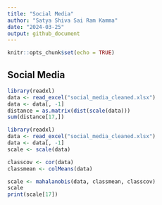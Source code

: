 ```yaml
---
title: "Social Media"
author: "Satya Shiva Sai Ram Kamma"
date: "2024-03-25"
output: github_document
---
```


```r
knitr::opts_chunk$set(echo = TRUE)
```

## Social Media

```r

library(readxl)
data <- read_excel("social_media_cleaned.xlsx")
data <- data[, -1]
distance = as.matrix(dist(scale(data)))
sum(distance[17,])
```

```r
library(readxl)
data <- read_excel("social_media_cleaned.xlsx")
data <- data[, -1]
scale <- scale(data)

classcov <- cor(data)
classmean <- colMeans(data)

scale <- mahalanobis(data, classmean, classcov)
scale
print(scale[17])
```
